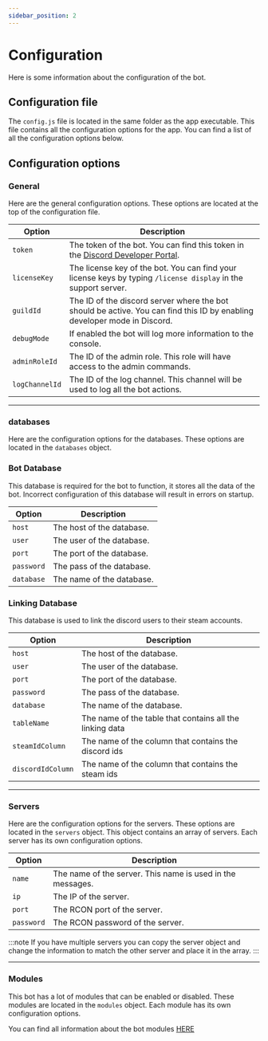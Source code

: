 ```yaml
---
sidebar_position: 2
---
```



# Configuration

Here is some information about the configuration of the bot.

## Configuration file

The `config.js` file is located in the same folder as the app executable. This file contains all the configuration options for the app. You can find a list of all the configuration options below.

## Configuration options

### General

Here are the general configuration options. These options are located at the top of the configuration file.

| Option         | Description                                                                                                                   |
| -------------- | ----------------------------------------------------------------------------------------------------------------------------- |
| `token`        | The token of the bot. You can find this token in the [Discord Developer Portal](https://discord.com/developers/applications). |
| `licenseKey`   | The license key of the bot. You can find your license keys by typing `/license display` in the support server.                |
| `guildId`      | The ID of the discord server where the bot should be active. You can find this ID by enabling developer mode in Discord.      |
| `debugMode`    | If enabled the bot will log more information to the console.                                                                  |
| `adminRoleId`  | The ID of the admin role. This role will have access to the admin commands.                                                   |
| `logChannelId` | The ID of the log channel. This channel will be used to log all the bot actions.                                              |

---

### databases

Here are the configuration options for the databases. These options are located in the `databases` object.

<Tabs>
<TabItem value="arkfunbot" label="Bot">

<h3>Bot Database</h3>

This database is required for the bot to function, it stores all the data of the bot. Incorrect configuration of this database will result in errors on startup.

| Option     | Description               |
| ---------- | ------------------------- |
| `host`     | The host of the database. |
| `user`     | The user of the database. |
| `port`     | The port of the database. |
| `password` | The pass of the database. |
| `database` | The name of the database. |

</TabItem>
<TabItem value="linking" label="Links">

<h3>Linking Database</h3>

This database is used to link the discord users to their steam accounts.

| Option            | Description                                              |
| ----------------- | -------------------------------------------------------- |
| `host`            | The host of the database.                                |
| `user`            | The user of the database.                                |
| `port`            | The port of the database.                                |
| `password`        | The pass of the database.                                |
| `database`        | The name of the database.                                |
| `tableName`       | The name of the table that contains all the linking data |
| `steamIdColumn`   | The name of the column that contains the discord ids     |
| `discordIdColumn` | The name of the column that contains the steam ids       |

</TabItem>
</Tabs>

---

### Servers

Here are the configuration options for the servers. These options are located in the `servers` object. This object contains an array of servers. Each server has its own configuration options.

| Option     | Description                                                |
| ---------- | ---------------------------------------------------------- |
| `name`     | The name of the server. This name is used in the messages. |
| `ip`       | The IP of the server.                                      |
| `port`     | The RCON port of the server.                               |
| `password` | The RCON password of the server.                           |

:::note
If you have multiple servers you can copy the server object and change the information to match the other server and place it in the array.
:::

---

### Modules

This bot has a lot of modules that can be enabled or disabled. These modules are located in the `modules` object. Each module has its own configuration options.

You can find all information about the bot modules [HERE](/docs/category/modules-1)
